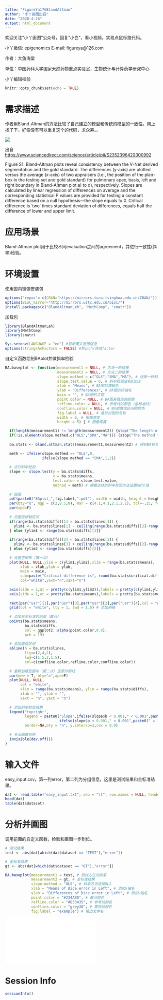 ```yaml
---
title: "FigureYa176BlandAltman"
author: "小丫画图出品"
date: "2020-4-26"
output: html_document
---
```

欢迎关注“小丫画图”公众号，回复“小白”，看小视频，实现点鼠标跑代码。

小丫微信: epigenomics  E-mail: figureya@126.com

作者：大鱼海棠

单位：中国药科大学国家天然药物重点实验室，生物统计与计算药学研究中心

小丫编辑校验

```r
knitr::opts_chunk$set(echo = TRUE)
```

# 需求描述

作者用Bland-Altman的方法比较了自己建立的模型和传统的模型的一致性。网上找了下，好像没有可以重复这个的代码，求众筹。。

![](example.png)

出自<https://www.sciencedirect.com/science/article/pii/S2352396420300992>

Figure S1. Bland-Altman plots reveal consistency between the V-Net derived segmentation and the gold standard. The differences (y-axis) are plotted versus the average (x-axis) of two appraisers (i.e., the position of the plan-box in the testing set and gold standard) for pulmonary apex, basis, left and right boundary in Bland-Altman plot a) to d), respectively. Slopes are calculated by linear regression of differences on average and the corresponding statistical P values are provided for testing a constant difference based on a null hypothesis—the slope equals to 0. Critical difference is 'two' times standard deviation of differences, equals half the difference of lower and upper limit.

# 应用场景

Bland-Altman plot用于比较不同evaluation之间的agreement，并进行一致性(斜率)检验。

# 环境设置

使用国内镜像安装包

```r
options("repos"= c(CRAN="https://mirrors.tuna.tsinghua.edu.cn/CRAN/"))
options(BioC_mirror="http://mirrors.ustc.edu.cn/bioc/")
install.packages(c("BlandAltmanLeh", "MethComp", "smatr"))
```

加载包

```r
library(BlandAltmanLeh)
library(MethComp)
library(smatr)

Sys.setenv(LANGUAGE = "en") #显示英文报错信息
options(stringsAsFactors = FALSE) #禁止chr转成factor
```

自定义函数绘制BAplot并做斜率检验

```r
BA.baseplot <- function(measurement1 = NULL, # 方法一的结果
                        measurement2 = NULL, # 方法二的结果
                        slope.methed = c("OLS","SMA","MA"), # 选择一种斜率检验方法，一般为OLS
                        slope.test.value = 0, # 斜率检验值和0比较
                        xlab = "Means", # BA图的横轴名
                        ylab = "Differences", # BA图的纵轴名
                        main = "", # BA图的主题
                        point.color = NULL, # BA图离散点的颜色
                        refline.color = NULL, # 参考线的颜色（金标准线）
                        confline.color = NULL, # BA图置信区间的颜色
                        fig.label = NULL, # 最终出图的名称
                        width = 6, # 图像宽度
                        height = 5) { # 图像高度

  if(length(measurement1) != length(measurement2)) {stop("The length of measurements must be the same!\n")}
  if(!is.element(slope.methed,c("OLS","SMA","MA"))) {stop("The method for slope test must be one of OLS, SMA, MA!\n")}
  
  ba.stats <- bland.altman.stats(measurement1,measurement2) # 得到BA有关的统计量
  
  meth <- ifelse(slope.methed == "OLS",0, 
                 ifelse(slope.methed == "SMA",1,2))
  
  # 进行斜率检验
  slope <- slope.test(y = ba.stats$diffs,
                      x = ba.stats$means,
                      test.value = slope.test.value,
                      method = meth) # 根据选择的斜率检验方法设置meth值
  
  # 绘图
  pdf(paste0("BAplot_",fig.label,".pdf"), width = width, height = height)
  par(bty="o", mgp = c(2,0.5,0), mar = c(4.1,4.1,2.1,2.1), tcl=-.25, font.main=3, las=1)
  par(xpd=F)
  
  # 设置坐标轴区间
  if(range(ba.stats$diffs)[1] > ba.stats$lines[1]) {
    ylim1 <- ba.stats$lines[1] - ceiling(range(ba.stats$diffs)[2]-range(ba.stats$diffs)[1]/10)
  } else {ylim1 <- range(ba.stats$diffs)[1]}
  
  if(range(ba.stats$diffs)[2] < ba.stats$lines[3]) {
    ylim2 <- ba.stats$lines[3] + ceiling(range(ba.stats$diffs)[2]-range(ba.stats$diffs)[1]/10)
  } else {ylim2 <- range(ba.stats$diffs)[2]}
  
  # 设置空画布（第一次）
  plot(NULL, NULL,ylim = c(ylim1,ylim2),xlim = range(ba.stats$means),
       xlab = xlab,ylab = ylab,
       main = main,
       sub=paste("Critical difference is", round(ba.stats$critical.diff,3)),
       col="white",yaxt="n",xaxt="n")
  
  axis(side = 2,at = pretty(c(ylim1,ylim2)),labels = pretty(c(ylim1,ylim2)))
  axis(side = 1,at = pretty(ba.stats$means),labels = pretty(ba.stats$means))
  
  rect(par("usr")[1],par("usr")[3],par("usr")[2],par("usr")[4],col = "#EAE9E9",border = F) # 填充背景色（此时画布外缘黑线被遮盖）
  grid(col = "white", lty = 1, lwd = 1.5) # 添加网格
  
  # 添加非金标准的结果（散点）
  points(ba.stats$means, 
         ba.stats$diffs, 
         col = ggplot2::alpha(point.color,0.8), 
         pch = 19)
  
  # 添加置信区间
  abline(h = ba.stats$lines, 
         lty=c(2,4,2), 
         lwd=c(1.5,2,1.5),
         col=c(confline.color,refline.color,confline.color))
  
  # 重新创建空画布（第二次）还原外侧线
  par(new = T, bty="o",xpd=F)
  plot(NULL, NULL,
       col = "white",
       xlim = range(ba.stats$means), ylim = range(ba.stats$diffs),
       xlab = "", ylab = "",
       xaxt = "n", yaxt = "n")
  
  # 添加斜率检验结果
  legend("topright",
         legend = paste0("Slope",ifelse(slope$b < 0.001," < 0.001",paste0(" = ",round(slope$b,3))),"\nP ",
                         ifelse(slope$p < 0.001," < 0.001",paste0(" = ",round(slope$p,3)))),
         border=NA,bty = "n", y.intersp=1,cex = 0.9)
  
  # 关闭图像句柄
  invisible(dev.off())
}
```

# 输入文件

easy_input.csv，第一列error，第二列为分组信息，这里是测试结果和金标准结果。

```r
dat <- read.table("easy_input.txt", sep = "\t", row.names = NULL, header = T, check.names = F, stringsAsFactors = F)
head(dat)
table(dat$dataset)
```

# 分析并画图

调用前面的自定义函数，检验和画图一步到位。

```r
# 测试结果
test <- abs(dat[which(dat$dataset == "TEST"),"error"]) 

# 金标准结果
gt <- abs(dat[which(dat$dataset == "GT"),"error"]) 

BA.baseplot(measurement1 = test, # 测试方法的结果
            measurement2 = gt, # 金标准结果
            slope.methed = "OLS", # 斜率方法选择OLS
            xlab = "Means of Dice error in Left", # 添加x轴名
            ylab = "Differences of Dice error in Left", # 添加y轴名
            point.color = "#224A8D", # 散点颜色
            refline.color = "#E53435", # 参考线颜色
            confline.color = "grey30", # 置信线颜色
            fig.label = "example") # 输出文件名
```

![](BAplot_example.pdf)

# Session Info

```r
sessionInfo()
```